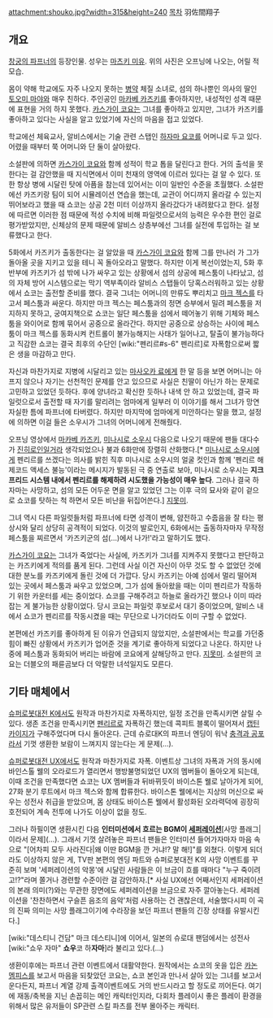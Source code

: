 attachment:shouko.jpg?width=315&height=240
[[목차]]
羽佐間翔子
== 개요 ==
[[창궁의 파프너]]의 등장인물. 성우는 [[마츠키 미유]]. 위의 사진은 오프닝에 나오는, 어릴 적 모습.

몸이 약해 학교에도 자주 나오지 못하는 [[병약]] 체질 소녀로, 섬의 하나뿐인 의사의 딸인 [[토오미 마야]]와 매우 친하다. 주인공인 [[마카베 카즈키]]를 좋아하지만, 내성적인 성격 때문에 표현을 거의 하지 못했다. [[카스가이 코요]]는 그녀를 좋아하고 있지만, 그녀가 카즈키를 좋아하고 있다는 사실을 알고 있었기에 자신의 마음을 접고 있었다.

학교에선 체육교사, 알비스에서는 기술 관련 스탭인 [[하자마 요코]]를 어머니로 두고 있다. 어렸을 때부터 쭉 어머니와 단 둘이 살아왔다.

소설판에 의하면 [[카스가이 코요]]와 함께 성적이 학교 톱을 달린다고 한다. 거의 출석을 못한다는 걸 감안했을 때 지식면에서 이미 천재의 영역에 이르러 있다는 걸 알 수 있다. 또한 항상 병에 시달린 탓에 아픔을 참는데 있어서는 이미 일반인 수준을 초월했다. 소설판에선 카즈키랑 팀이 되어 시뮬레이션 연습을 했는데, 교관이 어디까지 올라갈 수 있는지 뛰어보라고 했을 때 쇼코는 상공 2천 미터 이상까지 올라갔다가 내려왔다고 한다. 설정에 따르면 이러한 점 때문에 적성 수치에 비해 파일럿으로서의 능력은 우수한 편인 걸로 평가받았지만, 신체상의 문제 때문에 알비스 상층부에선 그녀를 실전에 투입하는 걸 보류했다고 한다.

5화에서 카즈키가 출동한다는 걸 알았을 때 [[카스가이 코요]]와 함께 그를 만나러 가 그가 돌아올 곳을 지키고 있을 테니 꼭 돌아오라고 말했다. 하지만 이게 복선이었는지, 5화 후반부에 카즈키가 섬 밖에 나가 싸우고 있는 상황에서 섬의 상공에 페스툼이 나타났고, 섬의 자체 방어 시스템으로는 막기 역부족이라 알비스 스탭들이 당혹스러워하고 있는 상황에서 쇼코는 출전할 준비를 했다. 결국 그녀는 어머니의 만류도 뿌리치고 [[마크 젝스]]를 타고서 페스툼과 싸운다. 하지만 마크 젝스는 페스툼과의 정면 승부에서 밀려 페스툼을 저지하지 못하고, 궁여지책으로 쇼코는 일단 페스툼을 섬에서 떼어놓기 위해 기체와 페스툼을 와이어로 함께 묶어서 공중으로 올라간다. 하지만 공중으로 상승하는 사이에 페스툼이 마크 젝스를 동화시켜 컨트롤이 불가능해지는 사태가 일어나고, 탈출이 불가능하다고 직감한 쇼코는 결국 최후의 수단인 [wiki:"펜리르#s-6" 펜리르]로 자폭함으로써 짧은 생을 마감하고 만다.

자신과 마찬가지로 지병에 시달리고 있는 [[마사오카 료]]에게 한 말 등을 보면 어머니는 아프지 않으나 자기는 선천적인 문제를 안고 있으므로 사실은 친딸이 아닌가 하는 문제로 고민하고 있었던 듯하다. 후에 양녀라고 확신한 듯하나 내색 안 하고 있었는데, 결국 파일럿으로서 출전할 때 자기를 말리려는 엄마에게 일부러 이 이야기를 해서 그녀가 망연자실한 틈에 파프너에 타버렸다. 하지만 마지막에 엄마에게 미안하다는 말을 했고, 설정에 의하면 이걸 들은 소우시가 그녀의 어머니에게 전해줬다.

오프닝 영상에서 [[마카베 카즈키]], [[미나시로 소우시]] 다음으로 나오기 때문에 팬들 대다수가 [[진히로인]]일거라 생각되었으나 불과 6화만에 장렬히 산화했다.[* [[미나시로 소우시]]에게 펜리르를 쓰겠다는 의사를 밝힌 직후 미나시로 소우시의 얼굴 컷인과 함께 '펜리르 해제코드 액세스 불능'이라는 메시지가 발동된 극 중 연출로 보아, 미나시로 소우시는 '''지크프리드 시스템 내에서 펜리르를 해제하려 시도했을 가능성이 매우 높다'''. 그러나 결국 하자마는 사망하고, 섬의 모든 어두운 면을 알고 있었던 그는 이후 극의 묘사와 같이 겉으로 쇼코를 탓하는 척 하면서 모든 비난을 뒤집어쓴다.] [[지못미]].

그녀 역시 다른 파일럿들처럼 파프너에 타면 성격이 변해, 얌전하고 수줍음을 잘 타는 평상시와 달리 상당히 공격적이 되었다. 이것의 발로인지, 6화에서는 출동하자마자 무작정 페스툼을 찌르면서 '카즈키군의 섬(…)에서 나가!'라고 말하기도 했다.

[[카스가이 코요]]는 그녀가 죽었다는 사실에, 카즈키가 그녀를 지켜주지 못했다고 판단하고는 카즈키에게 적의를 품게 된다. 그런데 사실 이건 자신이 아무 것도 할 수 없었던 것에 대한 분노를 카즈키에게 돌린 것에 더 가깝다. 당시 카즈키는 아예 섬에서 멀리 떨어져 있는 곳에서 페스툼과 싸우고 있었으며, 그가 섬에 돌아왔을 때는 이미 펜리르가 작동하기 위한 카운터를 세는 중이었다. 쇼코를 구해주려고 하늘로 올라가긴 했으나 이미 따라잡는 게 불가능한 상황이었다. 당시 코요는 파일럿 후보로서 대기 중이었으며, 알비스 내에서 쇼코가 펜리르를 작동시켰을 때는 무단으로 나가더라도 이미 구할 수 없었다.

본편에선 카즈키를 좋아하게 된 이유가 언급되지 않았지만, 소설판에서는 학교를 가던중 힘이 빠진 상황에서 카즈키가 업어준 것을 계기로 좋아하게 되었다고 나온다. 하지만 나중에 페스툼과 동화되어 버리는 바람에 코요에게 살해당하고 만다. [[지못미]]. 소설판의 코요는 더블오의 패륜곰보다 더 악랄한 녀석일지도 모른다.

== 기타 매체에서 ==
[[슈퍼로봇대전 K]]에서도 원작과 마찬가지로 자폭하지만, 일정 조건을 만족시키면 살릴 수 있다. 생존 조건을 만족시키면 [[펜리르]]로 자폭하긴 했는데 콕피트 블록이 떨어져서 [[캡틴 카이지]]가 구해주었다며 다시 돌아온다. 근데 슈로대K의 파프너 엔딩이 워낙 [[충격과 공포]]라서 기껏 생환한 보람이 느껴지지 않는다는 게 문제(…).

[[슈퍼로봇대전 UX]]에서도 원작과 마찬가지로 자폭. 이벤트상 그녀의 자폭과 거의 동시에 바인스톨 웰의 오라로드가 열리면서 행방불명되었던 UX의 멤버들이 돌아오게 되는데, 이때 조건을 만족했다면 쇼코는 UX 멤버들과 뒤바뀌듯이 바이스톤 웰로 날아가게 되어, 27화 분기 루트에서 마크 젝스와 함께 합류한다. 바이스톤 웰에서는 지상의 머신으로 싸우는 성전사 취급을 받았으며, 몸 상태도 바이스톤 웰에서 활성화된 오라력덕에 굉장히 호전되어 계속 전투에 나가도 이상이 없을 정도.

그러나 하필이면 생환시킨 다음 '''인터미션에서 흐르는 BGM이 [[세퍼레이션]]'''[사망 플래그|이라서 문제](…). 그래서 기껏 살려놓은 파프너 팬들은 인터미션 들어가자마자 마음 속으로 "[어차피 모두 사라진다|왜 이딴 BGM을 깐 거냐!? 말 해!]"를 외쳤다. 이렇게 되더라도 이상하지 않은 게, TV판 본편의 엔딩 파트와 슈퍼로봇대전 K의 사망 이벤트를 꾸준히 보며 '세퍼레이션의 악몽'에 시달린 사람들은 이 브금이 흐를 때마다 "누구 죽이려고!?"라며 쫄거나 경련할 수준이란 걸 감안하자.[* 사실 UX에선 어째서인지 세퍼레이션의 본래 의미(?)와는 무관한 장면에도 세퍼레이션을 브금으로 자주 깔아놓는다. 세퍼레이션을 '찬찬하면서 구슬픈 음조의 음악'처럼 사용하는 건 괜찮은데, 서술했다시피 이 곡의 진짜 의미는 사망 플래그이기에 수라장을 보던 파프너 팬들의 긴장 상태를 유발시킨다.]

[wiki:"데스티니 건담" 마크 데스티니]에 이어서, 일본의 슈로대 팬덤에서는 성전사 [wiki:"쇼우 자마" '''쇼우'''코 하'''자마''']라 불리고 있다.(...)

생환이후에는 파프너 관련 이벤트에서 대활약한다. 원작에서는 쇼코의 옷을 입은 [[카논 멤피스]]를 보고서 마음을 되찾았던 코요는, 쇼코 본인과 만나서 살아 있는 그녀를 보고서 운다든지, 파프너 계열 강제 출격이벤트에도 거의 반드시라고 할 정도로 끼어든다. 여기에 재동/축복을 지닌 손꼽히는 메인 캐릭터인지라, 다회차 플레이시 좋은 플레이 환경을 위해서 많은 유저들이 SP관련 스킬 파츠를 전부 몰아주는 캐릭터.
